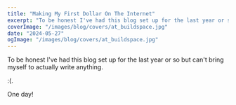 ```yaml
---
title: "Making My First Dollar On The Internet"
excerpt: "To be honest I've had this blog set up for the last year or so but can't bring myself to actually write anything."
coverImage: "/images/blog/covers/at_buildspace.jpg"
date: "2024-05-27"
ogImage: "/images/blog/covers/at_buildspace.jpg"
---
```


To be honest I've had this blog set up for the last year or so but can't bring myself to actually write anything.  

:(. 

One day!